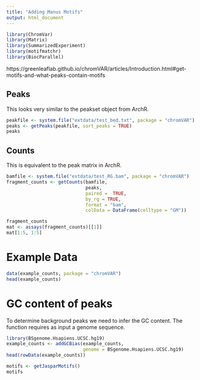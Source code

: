 ```yaml
---
title: "Adding Manus Motifs"
output: html_document
---
```



```r
library(ChromVar)
library(Matrix)
library(SummarizedExperiment)
library(motifmatchr)
library(BiocParallel)
```

https://greenleaflab.github.io/chromVAR/articles/Introduction.html#get-motifs-and-what-peaks-contain-motifs

## Peaks

This looks very similar to the peakset object from ArchR. 

```r
peakfile <- system.file("extdata/test_bed.txt", package = "chromVAR")
peaks <- getPeaks(peakfile, sort_peaks = TRUE)
peaks
```

## Counts

This is equivalent to the peak matrix in ArchR.

```r
bamfile <- system.file("extdata/test_RG.bam", package = "chromVAR")
fragment_counts <- getCounts(bamfile, 
                             peaks, 
                             paired =  TRUE, 
                             by_rg = TRUE, 
                             format = "bam", 
                             colData = DataFrame(celltype = "GM"))

fragment_counts
mat <- assays(fragment_counts)[[1]]
mat[1:5, 1:5]
```

# Example Data

```r
data(example_counts, package = "chromVAR")
head(example_counts)
```

# GC content of peaks

To determine background peaks we need to infer the GC content. The function
requires as input a genome sequence.

```r
library(BSgenome.Hsapiens.UCSC.hg19)
example_counts <- addGCBias(example_counts, 
                            genome = BSgenome.Hsapiens.UCSC.hg19)
head(rowData(example_counts))
```



```r
motifs <- getJasparMotifs()
motifs
```

